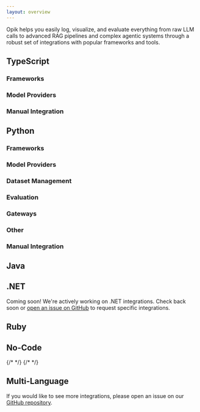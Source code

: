 ```yaml
---
layout: overview
---
```


Opik helps you easily log, visualize, and evaluate everything from raw LLM calls to advanced RAG pipelines and complex agentic systems through a robust set of integrations with popular frameworks and tools.

## <Icon icon="fa-brands fa-js" /> TypeScript

### Frameworks

<CardGroup cols={3}>
  <Card title="Agno" href="/docs/opik/integrations/agno" />
  <Card title="BeeAI" href="/docs/opik/integrations/beeai" />
  <Card title="LangChain" href="/docs/opik/integrations/langchainjs" />
  <Card title="Mastra" href="/docs/opik/integrations/mastra" />
  <Card title="Vercel AI SDK" href="/docs/opik/integrations/vercel-ai-sdk" />
</CardGroup>

### Model Providers

<CardGroup cols={3}>
  <Card title="Cloudflare Workers AI" href="/docs/opik/integrations/cloudflare-workers-ai" />
  <Card title="Gemini" href="/docs/opik/integrations/gemini-typescript" />
  <Card title="OpenAI" href="/docs/opik/integrations/openai-typescript" />
</CardGroup>

### Manual Integration

<CardGroup cols={3}>
  <Card title="TypeScript SDK" href="/docs/opik/reference/typescript-sdk" />
</CardGroup>

## <Icon icon="fa-brands fa-python" /> Python

### Frameworks

<CardGroup cols={3}>
  <Card title="AG2" href="/docs/opik/integrations/ag2" />
  <Card title="Autogen" href="/docs/opik/integrations/autogen" />
  <Card title="CrewAI" href="/docs/opik/integrations/crewai" />
  <Card title="DSPy" href="/docs/opik/integrations/dspy" />
  <Card
    title="Google Agent Development Kit"
    href="/docs/opik/integrations/adk"
  />
  <Card title="Haystack" href="/docs/opik/integrations/haystack" />
  <Card title="Instructor" href="/docs/opik/integrations/instructor" />
  <Card title="LangChain" href="/docs/opik/integrations/langchain" />
  <Card title="LangGraph" href="/docs/opik/integrations/langgraph" />
  <Card title="LiveKit Agents" href="/docs/opik/integrations/livekit" />
  <Card title="Llama Index" href="/docs/opik/integrations/llama_index" />
  <Card title="OpenAI Agents" href="/docs/opik/integrations/openai_agents" />
  <Card title="Pipecat" href="/docs/opik/integrations/pipecat" />
  <Card title="Pydantic AI" href="/docs/opik/integrations/pydantic-ai" />
  <Card title="Semantic Kernel" href="/docs/opik/integrations/semantic-kernel" />
  <Card title="Smolagents" href="/docs/opik/integrations/smolagents" />
  <Card title="Strands Agents" href="/docs/opik/integrations/strands-agents" />
  <Card title="VoltAgent" href="/docs/opik/integrations/voltagent" />
</CardGroup>

### Model Providers

<CardGroup cols={3}>
  <Card title="Anthropic" href="/docs/opik/integrations/anthropic" />
  <Card title="Bedrock" href="/docs/opik/integrations/bedrock" />
  <Card title="BytePlus" href="/docs/opik/integrations/byteplus" />
  <Card title="Cohere" href="/docs/opik/integrations/cohere" />
  <Card title="DeepSeek" href="/docs/opik/integrations/deepseek" />
  <Card title="Fireworks AI" href="/docs/opik/integrations/fireworks-ai" />
  <Card title="Gemini (Python)" href="/docs/opik/integrations/gemini" />
  <Card title="Groq" href="/docs/opik/integrations/groq" />
  <Card title="Mistral AI" href="/docs/opik/integrations/mistral" />
  <Card title="Novita AI" href="/docs/opik/integrations/novita-ai" />
  <Card title="Ollama" href="/docs/opik/integrations/ollama" />
  <Card title="OpenAI (Python)" href="/docs/opik/integrations/openai" />
  <Card title="Predibase" href="/docs/opik/integrations/predibase" />
  <Card title="Together AI" href="/docs/opik/integrations/together-ai" />
  <Card title="WatsonX" href="/docs/opik/integrations/watsonx" />
  <Card title="xAI Grok" href="/docs/opik/integrations/xai-grok" />
</CardGroup>

### Dataset Management

<CardGroup cols={3}>
  <Card title="Gretel" href="/docs/opik/integrations/gretel" />
  <Card
    title="Hugging Face Datasets"
    href="/docs/opik/integrations/huggingface-datasets"
  />
</CardGroup>

### Evaluation

<CardGroup cols={3}>
  <Card title="Ragas" href="/docs/opik/integrations/ragas" />
</CardGroup>

### Gateways

<CardGroup cols={3}>
  <Card title="AISuite" href="/docs/opik/integrations/aisuite" />
  <Card title="LiteLLM" href="/docs/opik/integrations/litellm" />
  <Card title="OpenRouter" href="/docs/opik/integrations/openrouter" />
</CardGroup>

### Other

<CardGroup cols={3}>
  <Card title="Guardrails AI" href="/docs/opik/integrations/guardrails-ai" />
</CardGroup>

### Manual Integration

<CardGroup cols={3}>
  <Card title="Python SDK" href="https://www.comet.com/docs/opik/python-sdk-reference/" />
  <Card title="OpenTelemetry Python SDK" href="/docs/opik/integrations/opentelemetry-python-sdk" />
</CardGroup>

## <Icon icon="fa-brands fa-java" /> Java

<CardGroup cols={3}>
  <Card title="Spring AI" href="/docs/opik/integrations/spring-ai" />
</CardGroup>

## <Icon icon="fa-solid fa-code" /> .NET

Coming soon! We're actively working on .NET integrations. Check back soon or [open an issue on GitHub](https://github.com/comet-ml/opik/issues/new/choose) to request specific integrations.

## <Icon icon="fa-solid fa-gem" /> Ruby

<CardGroup cols={3}>
  <Card title="OpenTelemetry Ruby SDK" href="/docs/opik/integrations/opentelemetry-ruby-sdk" />
</CardGroup>

## <Icon icon="fa-solid fa-wand-magic-sparkles" /> No-Code

<CardGroup cols={3}>
  <Card title="Cursor" href="/docs/opik/integrations/cursor" />
  <Card title="Dify" href="/docs/opik/integrations/dify" />
  <Card title="Flowise" href="/docs/opik/integrations/flowise" />
  {/* <Card title="Langflow" href="/docs/opik/integrations/langflow" /> */}
  {/* <Card title="OpenWebUI" href="/docs/opik/integrations/openwebui" /> */}
</CardGroup>

## <Icon icon="fa-solid fa-globe" /> Multi-Language

<CardGroup cols={3}>
  <Card title="OpenTelemetry" href="/docs/opik/integrations/opentelemetry" />
</CardGroup>

If you would like to see more integrations, please open an issue on our [GitHub repository](https://github.com/comet-ml/opik/issues/new/choose).

